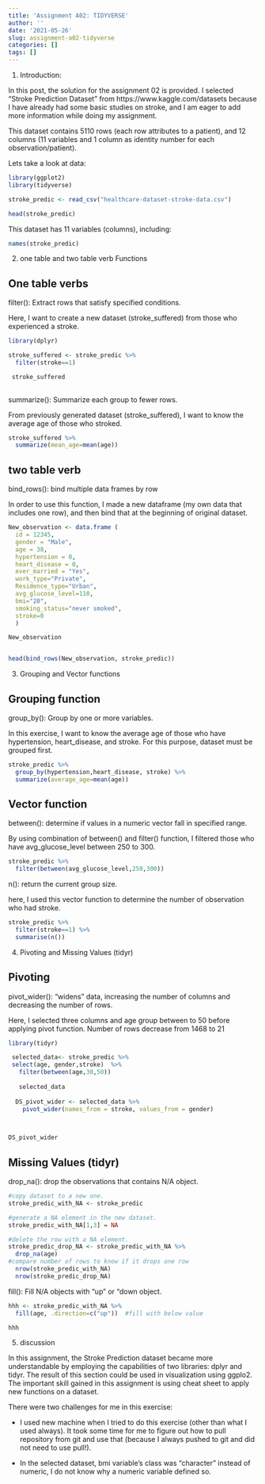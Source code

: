 ```yaml
---
title: 'Assignment A02: TIDYVERSE'
author: ''
date: '2021-05-26'
slug: assignment-a02-tidyverse
categories: []
tags: []
---
```


1. Introduction:

  In this post, the solution for the assignment 02 is provided. I selected "Stroke Prediction Dataset" from https://www.kaggle.com/datasets because I have already had some basic studies on stroke, and I am eager to add more information while doing my assignment.
  
  This dataset contains 5110 rows (each row attributes to a patient), and 12 columns (11 variables and 1 column as identity number for each observation/patient).
  
  Lets take a look at data:

```r

library(ggplot2)
library(tidyverse)

stroke_predic <- read_csv("healthcare-dataset-stroke-data.csv")

head(stroke_predic)

```

This dataset has 11 variables (columns), including:

```r

names(stroke_predic)

```



2. one table and two table verb Functions

## One table verbs

filter():    Extract rows that satisfy specified conditions.

Here, I want to create a new dataset (stroke_suffered) from those who experienced a stroke.

```r

library(dplyr)

stroke_suffered <- stroke_predic %>%
  filter(stroke==1)

 stroke_suffered
 
```

summarize():    Summarize each group to fewer rows.

From previously generated dataset (stroke_suffered), I want to know the average age of those who stroked.

```r

stroke_suffered %>%
  summarize(mean_age=mean(age))

```


## two table verb

bind_rows():    bind multiple data frames by row

In order to use this function, I made a new dataframe (my own data that includes one row), and then bind that at the beginning of original dataset.

```r

New_observation <- data.frame (
  id = 12345,
  gender = "Male",
  age = 38,
  hypertension = 0,
  heart_disease = 0,
  ever_married = "Yes",
  work_type="Private",
  Residence_type="Urban",
  avg_glucose_level=110,
  bmi="20",
  smoking_status="never smoked",
  stroke=0
  )

New_observation


head(bind_rows(New_observation, stroke_predic))

```



3. Grouping and Vector functions

## Grouping function

group_by():    Group by one or more variables.

In this exercise, I want to know the average age of those who have hypertension, heart_disease, and stroke. For this purpose, dataset must be grouped first.

```r

stroke_predic %>%
  group_by(hypertension,heart_disease, stroke) %>%
  summarize(average_age=mean(age))

```




## Vector function

between(): determine if values in a numeric vector fall in specified range.

By using combination of between() and filter() function, I filtered those who have avg_glucose_level between 250 to 300.

```r

stroke_predic %>%
  filter(between(avg_glucose_level,250,300))


```


n(): return the current group size.

here, I used this vector function to determine the number of observation who had stroke.


```r
stroke_predic %>%
  filter(stroke==1) %>%
  summarise(n())
```



4. Pivoting and Missing Values (tidyr)


## Pivoting

pivot_wider(): "widens" data, increasing the number of columns and decreasing the number of rows.

Here, I selected three columns and age group between  to 50 before applying pivot function. Number of rows decrease from 1468 to 21


```r

library(tidyr)

 selected_data<- stroke_predic %>%
 select(age, gender,stroke)  %>%
   filter(between(age,30,50))
   
   selected_data
   
  DS_pivot_wider <- selected_data %>%
    pivot_wider(names_from = stroke, values_from = gender)
 


DS_pivot_wider

```



## Missing Values (tidyr)

drop_na(): drop the observations that contains N/A object.

```r
#copy dataset to a new one.
stroke_predic_with_NA <- stroke_predic

#generate a NA element in the new dataset.
stroke_predic_with_NA[1,3] = NA

#delete the row with a NA element.
stroke_predic_drop_NA <- stroke_predic_with_NA %>%
  drop_na(age)
#compare number of rows to know if it drops one row
  nrow(stroke_predic_with_NA)
  nrow(stroke_predic_drop_NA)
```


fill(): Fill N/A objects with "up" or "down object.

```r
hhh <- stroke_predic_with_NA %>%  
  fill(age, .direction=c("up"))  #fill with below value

hhh
```



5. discussion

  In this assignment, the Stroke Prediction dataset became more understandable by employing the capabilities of two libraries: dplyr and tidyr. The result of this section could be used in visualization using ggplo2. The important skill gained in this assignment is using cheat sheet to apply new functions on a dataset. 
  
  There were two challenges for me in this exercise:
  
  - I used new machine when I tried to do this exercise (other than what I used always). It took some time for me to figure out how to pull repository from git and use that (because I always pushed to git and did not need to use pull!).
  
  - In the selected dataset, bmi variable's class was "character" instead of numeric, I do not know why a numeric variable defined so.